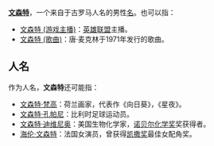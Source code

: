 '''[[文森特|文森特]]'''，一个来自于古罗马人名的男性[[名字|名]]。也可以指：
*[[文森特_(游戏主播)|文森特 (游戏主播)]]：[[英雄联盟|英雄联盟]]主播。
*[[文森特_(歌曲)|文森特 (歌曲)]]：唐·麦克林于1971年发行的歌曲。

==人名==
作为人名，'''文森特'''还可能指：
*[[文森特·梵高|文森特·梵高]]：荷兰画家，代表作《向日葵》，《星夜》。
*[[文森特·孔帕尼|文森特·孔帕尼]]：比利时足球运动员。
*[[文森特·迪维尼奥|文森特·迪维尼奥]]：美国生物化学家，[[诺贝尔化学奖|诺贝尔化学奖]]奖获得者。
*[[海伦·文森特|海伦·文森特]]：法国女演员，曾获得[[凯撒奖|凯撒奖]]最佳女配角奖。

{{disambiguation|W|Cat=三字消歧义}}